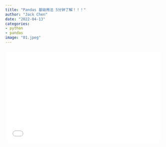 ```yaml
---
title: "Pandas 基础用法 5分钟了解！！！"
author: "Jack Chen"
date: "2022-04-13"
categories: 
- python
- pandas
image: "01.jpeg"
---
```


<div style="position: relative; padding: 30% 45%;">

<iframe style="position: absolute; width: 100%; height: 100%; left: 0; top: 0;" src="//player.bilibili.com/player.html?bvid=BV1T5411S7vP&page=1" frameborder="no" scrolling="no">

</iframe>

</div> 
